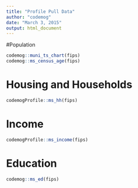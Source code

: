 ```yaml
---
title: "Profile Pull Data"
author: "codemog"
date: "March 3, 2015"
output: html_document
---
```


#Population

```r
codemog::muni_ts_chart(fips)
codemog::ms_census_age(fips)

```
# Housing and Households
```r
codemogProfile::ms_hh(fips)

```
  
# Income
```r
codemogProfile::ms_income(fips)

```

# Education
```r
codemog::ms_ed(fips)

```

